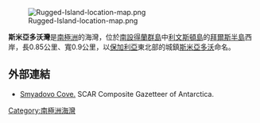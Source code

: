 [[Image:Rugged-Island-location-map.png|thumb]]

{{coord|62|37|23.4|S|61|17|30|W|display=title}}

'''斯米亞多沃灣'''是[[南極洲|南極洲]]的海灣，位於[[南設得蘭群島|南設得蘭群島]]中[[利文斯頓島|利文斯頓島]]的[[拜爾斯半島|拜爾斯半島]]西岸，長0.85公里、寬0.9公里，以[[保加利亞|保加利亞]]東北部的城鎮[[斯米亞多沃|斯米亞多沃]]命名。

==外部連結==
* [http://data.aad.gov.au/aadc/gaz/scar/display_name.cfm?gaz_id=134749 Smyadovo Cove.] {{Wayback|url=http://data.aad.gov.au/aadc/gaz/scar/display_name.cfm?gaz_id=134749 |date=20120406133627 }} SCAR Composite Gazetteer of Antarctica.

{{Antarctica-geo-stub}}
[[Category:南極洲海灣|Category:南極洲海灣]]
